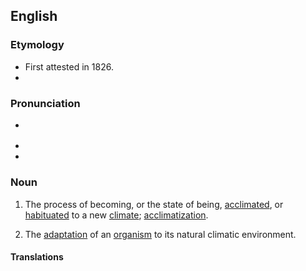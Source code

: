 ==English==

===Etymology===
* First attested in 1826.
* {{suffix|en|acclimate|ion}}

===Pronunciation===
* {{a|US}} {{IPA|/æk.lə.ˈmeɪ.ʃən/|lang=en}}
* {{rhymes|eɪʃən|lang=en}}
* {{homophones|lang=en|acclamation}}

===Noun===
{{en-noun|~}}

# The process of becoming, or the state of being, [[acclimated]], or [[habituated]] to a new [[climate]]; [[acclimatization]].
# {{lb|en|biology}} The [[adaptation]] of an [[organism]] to its natural climatic environment.

====Translations====
{{trans-see|acclimatization}}